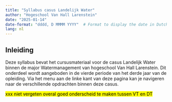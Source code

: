 ```yaml
---
title: "Syllabus casus Landelijk Water"
author: "Hogeschool Van Hall Larenstein"
date: "2025-01-14"
date-format: "dddd, D MMMM YYYY"  # Format to display the date in Dutch
lang: nl
---
```


## Inleiding
Deze syllabus bevat het cursusmateriaal voor de casus Landelijk Water binnen de major Watermanagement van hogeschool Van Hall Larenstein. Dit onderdeel wordt aangeboden in de vierde periode van het derde jaar van de opleiding. Via het menu aan de linke kant van deze pagina kan je navigeren naar de verschillende opdrachten binnen deze casus. 

<mark> xxx niet vergeten overal goed onderscheid te maken tussen VT en DT </mark>



